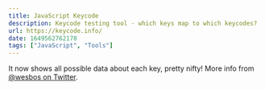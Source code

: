 ```yaml
---
title: JavaScript Keycode
description: Keycode testing tool - which keys map to which keycodes?
url: https://keycode.info/
date: 1649562762178
tags: ["JavaScript", "Tools"]
---
```


It now shows all possible data about each key, pretty nifty! More info from [@wesbos on Twitter](https://twitter.com/wesbos/status/1506707591296081932?s=20&t=-etbPssAVbG0iPrfpZwRww).
